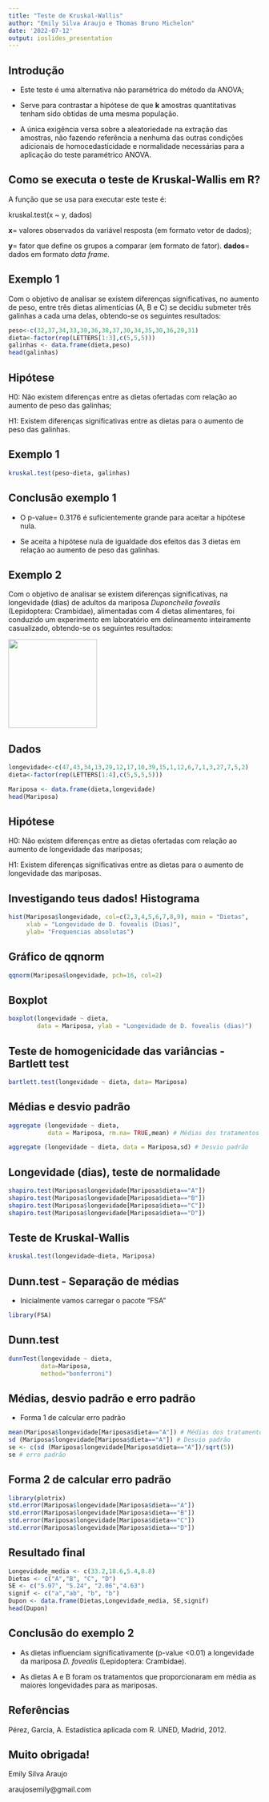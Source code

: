 ---
title: "Teste de Kruskal-Wallis"
author: "Emily Silva Araujo e Thomas Bruno Michelon"
date: '2022-07-12'
output: ioslides_presentation
---

## Introdução

-   Este teste é uma alternativa não paramétrica do método da ANOVA;

-   Serve para contrastar a hipótese de que **k** amostras quantitativas tenham sido obtidas de uma mesma população.\

-   A única exigência versa sobre a aleatoriedade na extração das amostras, não fazendo referência a nenhuma das outras condições adicionais de homocedasticidade e normalidade necessárias para a aplicação do teste paramétrico ANOVA.

## Como se executa o teste de Kruskal-Wallis em R?

A função que se usa para executar este teste é:

kruskal.test(x \~ y, dados)

**x**= valores observados da variável resposta (em formato vetor de dados);\

**y**= fator que define os grupos a comparar (em formato de fator). **dados**= dados em formato *data frame*.

## Exemplo 1

Com o objetivo de analisar se existem diferenças significativas, no aumento de peso, entre três dietas alimentícias (A, B e C) se decidiu submeter três galinhas a cada uma delas, obtendo-se os seguintes resultados:

```{r, echo = TRUE}
peso<-c(32,37,34,33,30,36,38,37,30,34,35,30,36,29,31)
dieta<-factor(rep(LETTERS[1:3],c(5,5,5)))
galinhas <- data.frame(dieta,peso)
head(galinhas)
```

## Hipótese

H0: Não existem diferenças entre as dietas ofertadas com relação ao aumento de peso das galinhas;

H1: Existem diferenças significativas entre as dietas para o aumento de peso das galinhas.

## Exemplo 1

```{r, echo = TRUE}
kruskal.test(peso~dieta, galinhas)
```

## Conclusão exemplo 1

-   O p-value= 0.3176 é suficientemente grande para aceitar a hipótese nula.

-   Se aceita a hipótese nula de igualdade dos efeitos das 3 dietas em relação ao aumento de peso das galinhas.

## Exemplo 2

Com o objetivo de analisar se existem diferenças significativas, na longevidade (dias) de adultos da mariposa *Duponchelia fovealis* (Lepidoptera: Crambidae), alimentadas com 4 dietas alimentares, foi conduzido um experimento em laboratório em delineamento inteiramente casualizado, obtendo-se os seguintes resultados:

![](Dupon.png){width="177"}

## Dados

```{r, echo = TRUE}
longevidade<-c(47,43,34,13,29,12,17,10,39,15,1,12,6,7,1,3,27,7,5,2)
dieta<-factor(rep(LETTERS[1:4],c(5,5,5,5)))

Mariposa <- data.frame(dieta,longevidade)
head(Mariposa)
```

## Hipótese

H0: Não existem diferenças entre as dietas ofertadas com relação ao aumento de longevidade das mariposas;

H1: Existem diferenças significativas entre as dietas para o aumento de longevidade das mariposas.

## Investigando teus dados! **Histograma**

```{r, echo = TRUE}
hist(Mariposa$longevidade, col=c(2,3,4,5,6,7,8,9), main = "Dietas",
     xlab = "Longevidade de D. fovealis (Dias)",
     ylab= "Frequencias absolutas")
```

## Gráfico de qqnorm

```{r, echo = TRUE}
qqnorm(Mariposa$longevidade, pch=16, col=2)
```

##  Boxplot 

```{r, echo = TRUE}
boxplot(longevidade ~ dieta, 
        data = Mariposa, ylab = "Longevidade de D. fovealis (dias)")
```

## Teste de homogenicidade das variâncias - Bartlett test

```{r, echo = TRUE}
bartlett.test(longevidade ~ dieta, data= Mariposa)
```

## Médias e desvio padrão

```{r, echo = TRUE}
aggregate (longevidade ~ dieta, 
           data = Mariposa, rm.na= TRUE,mean) # Médias dos tratamentos

aggregate (longevidade ~ dieta, data = Mariposa,sd) # Desvio padrão
```

## Longevidade (dias), teste de normalidade

```{r, echo = TRUE}
shapiro.test(Mariposa$longevidade[Mariposa$dieta=="A"])
shapiro.test(Mariposa$longevidade[Mariposa$dieta=="B"])
shapiro.test(Mariposa$longevidade[Mariposa$dieta=="C"])
shapiro.test(Mariposa$longevidade[Mariposa$dieta=="D"])
```

## Teste de Kruskal-Wallis

```{r, echo = TRUE}
kruskal.test(longevidade~dieta, Mariposa)
```

##  Dunn.test - Separação de médias
- Inicialmente vamos carregar o pacote "FSA"
```{r, warning=FALSE,echo=TRUE}
library(FSA)
```

##  Dunn.test 
```{r, warning=FALSE,echo = TRUE}
dunnTest(longevidade ~ dieta,
         data=Mariposa, 
         method="bonferroni")
```

## Médias, desvio padrão e erro padrão

-   Forma 1 de calcular erro padrão

```{r, echo = TRUE}
mean(Mariposa$longevidade[Mariposa$dieta=="A"]) # Médias dos tratamentos
sd (Mariposa$longevidade[Mariposa$dieta=="A"]) # Desvio padrão
se <- c(sd (Mariposa$longevidade[Mariposa$dieta=="A"])/sqrt(5))
se # erro padrão
```

## Forma 2 de calcular erro padrão

```{r, echo = TRUE}
library(plotrix)
std.error(Mariposa$longevidade[Mariposa$dieta=="A"])
std.error(Mariposa$longevidade[Mariposa$dieta=="B"])
std.error(Mariposa$longevidade[Mariposa$dieta=="C"])
std.error(Mariposa$longevidade[Mariposa$dieta=="D"])
```

## Resultado final

```{r, echo = TRUE}
Longevidade_media <- c(33.2,18.6,5.4,8.8)
Dietas <- c("A","B", "C", "D")
SE <- c("5.97", "5.24", "2.06","4.63")
signif <- c("a","ab", "b", "b")
Dupon <- data.frame(Dietas,Longevidade_media, SE,signif)
head(Dupon)

```

## Conclusão do exemplo 2

- As dietas influenciam significativamente (p-value <0.01) a longevidade da mariposa *D. fovealis* (Lepidoptera: Crambidae).  

- As dietas A e B foram os tratamentos que proporcionaram em média as maiores longevidades para as mariposas.  

## Referências

Pérez, Garcia, A. Estadística aplicada com R. UNED, Madrid, 2012.

## Muito obrigada!



Emily Silva Araujo  

araujosemily@gmail.com  